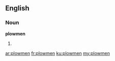 ==English==

===Noun===
'''plowmen'''

# {{plural of|plowman}}

[[ar:plowmen]]
[[fr:plowmen]]
[[ku:plowmen]]
[[my:plowmen]]